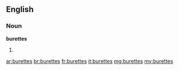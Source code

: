 ==English==

===Noun===
'''burettes'''

# {{plural of|burette}}

[[ar:burettes]]
[[br:burettes]]
[[fr:burettes]]
[[it:burettes]]
[[mg:burettes]]
[[my:burettes]]